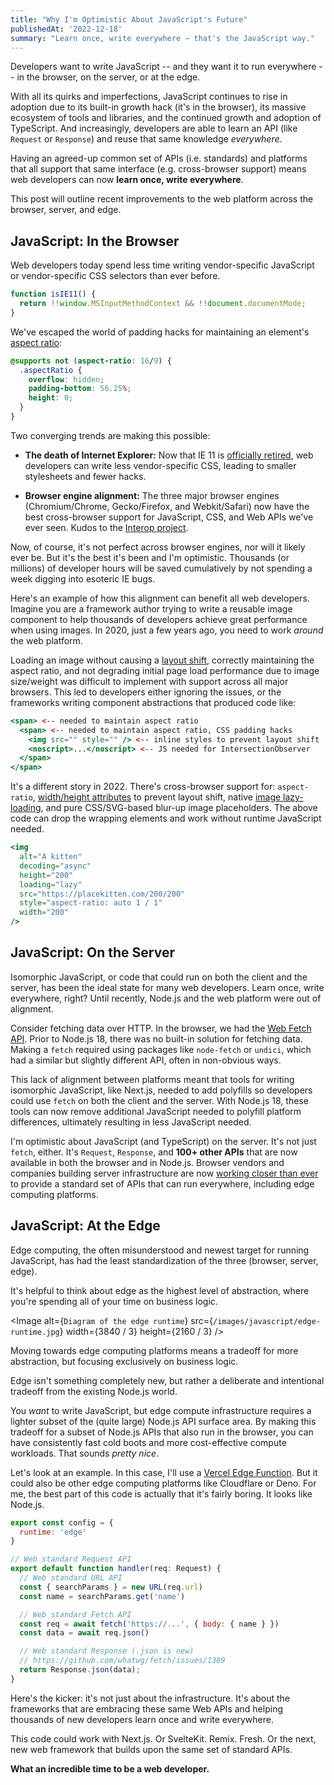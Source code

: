 ```yaml
---
title: "Why I'm Optimistic About JavaScript's Future"
publishedAt: '2022-12-18'
summary: "Learn once, write everywhere – that's the JavaScript way."
---
```


Developers want to write JavaScript -- and they want it to run everywhere -- in the browser, on the server, or at the edge.

With all its quirks and imperfections, JavaScript continues to rise in adoption due to its built-in growth hack (it's in the browser), its massive ecosystem of tools and libraries, and the continued growth and adoption of TypeScript. And increasingly, developers are able to learn an API (like `Request` or `Response`) and reuse that same knowledge _everywhere_.

Having an agreed-up common set of APIs (i.e. standards) and platforms that all support that same interface (e.g. cross-browser support) means web developers can now **learn once, write everywhere**.

This post will outline recent improvements to the web platform across the browser, server, and edge.

## JavaScript: In the Browser

Web developers today spend less time writing vendor-specific JavaScript or vendor-specific CSS selectors than ever before.

```jsx
function isIE11() {
  return !!window.MSInputMethodContext && !!document.documentMode;
}
```

We've escaped the world of padding hacks for maintaining an element's [aspect ratio](https://developer.mozilla.org/en-US/docs/Web/CSS/aspect-ratio):

```css
@supports not (aspect-ratio: 16/9) {
  .aspectRatio {
    overflow: hidden;
    padding-bottom: 56.25%;
    height: 0;
  }
}
```

Two converging trends are making this possible:

- **The death of Internet Explorer:** Now that IE 11 is [officially retired](https://www.bleepingcomputer.com/news/microsoft/microsoft-edge-update-will-disable-internet-explorer-in-february/), web developers can write less vendor-specific CSS, leading to smaller stylesheets and fewer hacks.

- **Browser engine alignment:** The three major browser engines (Chromium/Chrome, Gecko/Firefox, and Webkit/Safari) now have the best cross-browser support for JavaScript, CSS, and Web APIs we've ever seen. Kudos to the [Interop project](https://web.dev/interop-2022/).

Now, of course, it's not perfect across browser engines, nor will it likely ever be. But it's the best it's been and I'm optimistic. Thousands (or millions) of developer hours will be saved cumulatively by not spending a week digging into esoteric IE bugs.

Here's an example of how this alignment can benefit all web developers. Imagine you are a framework author trying to write a reusable image component to help thousands of developers achieve great performance when using images. In 2020, just a few years ago, you need to work _around_ the web platform.

Loading an image without causing a [layout shift](https://web.dev/cls/), correctly maintaining the aspect ratio, and not degrading initial page load performance due to image size/weight was difficult to implement with support across all major browsers. This led to developers either ignoring the issues, or the frameworks writing component abstractions that produced code like:

```jsx
<span> <-- needed to maintain aspect ratio
  <span> <-- needed to maintain aspect ratio, CSS padding hacks
    <img src="" style="" /> <-- inline styles to prevent layout shift
    <noscript>...</noscript> <-- JS needed for IntersectionObserver
  </span>
</span>
```

It's a different story in 2022. There's cross-browser support for: `aspect-ratio`, [width/height attributes](https://web.dev/optimize-cls/) to prevent layout shift, native [image lazy-loading](https://developer.mozilla.org/en-US/docs/Web/Performance/Lazy_loading), and pure CSS/SVG-based blur-up image placeholders. The above code can drop the wrapping elements and work without runtime JavaScript needed.

```jsx
<img
  alt="A kitten"
  decoding="async"
  height="200"
  loading="lazy"
  src="https://placekitten.com/200/200"
  style="aspect-ratio: auto 1 / 1"
  width="200"
/>
```

## JavaScript: On the Server

Isomorphic JavaScript, or code that could run on both the client and the server, has been the ideal state for many web developers. Learn once, write everywhere, right? Until recently, Node.js and the web platform were out of alignment.

Consider fetching data over HTTP. In the browser, we had the [Web Fetch API](https://developer.mozilla.org/en-US/docs/Web/API/Fetch_API). Prior to Node.js 18, there was no built-in solution for fetching data. Making a `fetch` required using packages like `node-fetch` or `undici`, which had a similar but slightly different API, often in non-obvious ways.

This lack of alignment between platforms meant that tools for writing isomorphic JavaScript, like Next.js, needed to add polyfills so developers could use `fetch` on both the client and the server. With Node.js 18, these tools can now remove additional JavaScript needed to polyfill platform differences, ultimately resulting in less JavaScript needed.

I'm optimistic about JavaScript (and TypeScript) on the server. It's not just `fetch`, either. It's `Request`, `Response`, and **100+ other APIs** that are now available in both the browser and in Node.js. Browser vendors and companies building server infrastructure are now [working closer than ever](https://wintercg.org/) to provide a standard set of APIs that can run everywhere, including edge computing platforms.

## JavaScript: At the Edge

Edge computing, the often misunderstood and newest target for running JavaScript, has had the least standardization of the three (browser, server, edge).

It's helpful to think about edge as the highest level of abstraction, where you're spending all of your time on business logic.

<Image
  alt={`Diagram of the edge runtime`}
  src={`/images/javascript/edge-runtime.jpg`}
  width={3840 / 3}
  height={2160 / 3}
/>

Moving towards edge computing platforms means a tradeoff for more abstraction, but focusing exclusively on business logic.

Edge isn't something completely new, but rather a deliberate and intentional tradeoff from the existing Node.js world.

You _want_ to write JavaScript, but edge compute infrastructure requires a lighter subset of the (quite large) Node.js API surface area. By making this tradeoff for a subset of Node.js APIs that also run in the browser, you can have consistently fast cold boots and more cost-effective compute workloads. That sounds _pretty nice_.

Let's look at an example. In this case, I'll use a [Vercel Edge Function](https://vercel.com/blog/edge-functions-generally-available). But it could also be other edge computing platforms like Cloudflare or Deno. For me, the best part of this code is actually that it's fairly boring. It looks like Node.js.

```jsx
export const config = {
  runtime: 'edge'
}

// Web standard Request API
export default function handler(req: Request) {
  // Web standard URL API
  const { searchParams } = new URL(req.url)
  const name = searchParams.get('name')

  // Web standard Fetch API
  const req = await fetch('https://...', { body: { name } })
  const data = await req.json()

  // Web standard Response (.json is new)
  // https://github.com/whatwg/fetch/issues/1389
  return Response.json(data);
}
```

Here's the kicker: it's not just about the infrastructure. It's about the frameworks that are embracing these same Web APIs and helping thousands of new developers learn once and write everywhere.

This code could work with Next.js. Or SvelteKit. Remix. Fresh. Or the next, new web framework that builds upon the same set of standard APIs.

**What an incredible time to be a web developer.**
